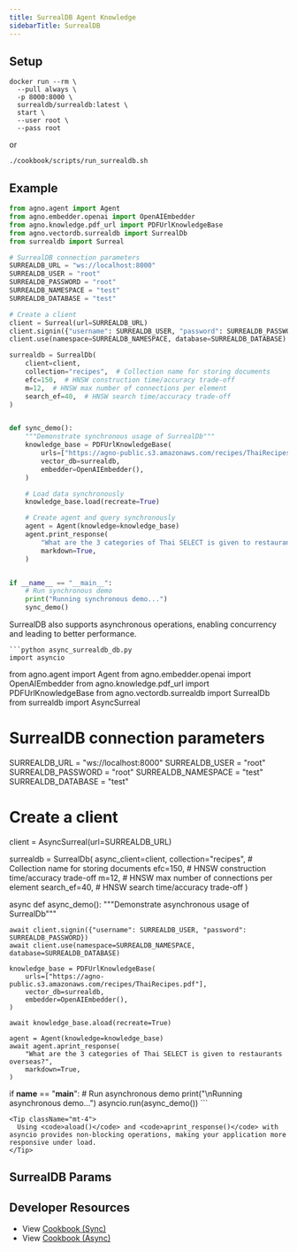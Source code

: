 ```yaml
---
title: SurrealDB Agent Knowledge
sidebarTitle: SurrealDB
---
```


## Setup

```shell
docker run --rm \
  --pull always \
  -p 8000:8000 \
  surrealdb/surrealdb:latest \
  start \
  --user root \
  --pass root
```

or 

```shell
./cookbook/scripts/run_surrealdb.sh
```

## Example

```python agent_with_knowledge.py
from agno.agent import Agent
from agno.embedder.openai import OpenAIEmbedder
from agno.knowledge.pdf_url import PDFUrlKnowledgeBase
from agno.vectordb.surrealdb import SurrealDb
from surrealdb import Surreal

# SurrealDB connection parameters
SURREALDB_URL = "ws://localhost:8000"
SURREALDB_USER = "root"
SURREALDB_PASSWORD = "root"
SURREALDB_NAMESPACE = "test"
SURREALDB_DATABASE = "test"

# Create a client
client = Surreal(url=SURREALDB_URL)
client.signin({"username": SURREALDB_USER, "password": SURREALDB_PASSWORD})
client.use(namespace=SURREALDB_NAMESPACE, database=SURREALDB_DATABASE)

surrealdb = SurrealDb(
    client=client,
    collection="recipes",  # Collection name for storing documents
    efc=150,  # HNSW construction time/accuracy trade-off
    m=12,  # HNSW max number of connections per element
    search_ef=40,  # HNSW search time/accuracy trade-off
)


def sync_demo():
    """Demonstrate synchronous usage of SurrealDb"""
    knowledge_base = PDFUrlKnowledgeBase(
        urls=["https://agno-public.s3.amazonaws.com/recipes/ThaiRecipes.pdf"],
        vector_db=surrealdb,
        embedder=OpenAIEmbedder(),
    )

    # Load data synchronously
    knowledge_base.load(recreate=True)

    # Create agent and query synchronously
    agent = Agent(knowledge=knowledge_base)
    agent.print_response(
        "What are the 3 categories of Thai SELECT is given to restaurants overseas?",
        markdown=True,
    )


if __name__ == "__main__":
    # Run synchronous demo
    print("Running synchronous demo...")
    sync_demo()
```
    
<Card title="Async Support ⚡">
  <div className="mt-2">
    <p>
      SurrealDB also supports asynchronous operations, enabling concurrency and leading to better performance.
    </p>
    
    ```python async_surrealdb_db.py
    import asyncio

from agno.agent import Agent
from agno.embedder.openai import OpenAIEmbedder
from agno.knowledge.pdf_url import PDFUrlKnowledgeBase
from agno.vectordb.surrealdb import SurrealDb
from surrealdb import AsyncSurreal

# SurrealDB connection parameters
SURREALDB_URL = "ws://localhost:8000"
SURREALDB_USER = "root"
SURREALDB_PASSWORD = "root"
SURREALDB_NAMESPACE = "test"
SURREALDB_DATABASE = "test"

# Create a client
client = AsyncSurreal(url=SURREALDB_URL)

surrealdb = SurrealDb(
    async_client=client,
    collection="recipes",  # Collection name for storing documents
    efc=150,  # HNSW construction time/accuracy trade-off
    m=12,  # HNSW max number of connections per element
    search_ef=40,  # HNSW search time/accuracy trade-off
)


async def async_demo():
    """Demonstrate asynchronous usage of SurrealDb"""

    await client.signin({"username": SURREALDB_USER, "password": SURREALDB_PASSWORD})
    await client.use(namespace=SURREALDB_NAMESPACE, database=SURREALDB_DATABASE)

    knowledge_base = PDFUrlKnowledgeBase(
        urls=["https://agno-public.s3.amazonaws.com/recipes/ThaiRecipes.pdf"],
        vector_db=surrealdb,
        embedder=OpenAIEmbedder(),
    )

    await knowledge_base.aload(recreate=True)

    agent = Agent(knowledge=knowledge_base)
    await agent.aprint_response(
        "What are the 3 categories of Thai SELECT is given to restaurants overseas?",
        markdown=True,
    )


if __name__ == "__main__":
    # Run asynchronous demo
    print("\nRunning asynchronous demo...")
    asyncio.run(async_demo())
    ```
    
    <Tip className="mt-4">
      Using <code>aload()</code> and <code>aprint_response()</code> with asyncio provides non-blocking operations, making your application more responsive under load.
    </Tip>
  </div>
</Card>     

## SurrealDB Params

<Snippet file="vector_db_surrealdb_params.mdx" />

## Developer Resources

- View [Cookbook (Sync)](https://github.com/agno-agi/agno/blob/main/cookbook/agent_concepts/knowledge/vector_dbs/surrealdb/surreal_db.py)
- View [Cookbook (Async)](https://github.com/agno-agi/agno/blob/main/cookbook/agent_concepts/knowledge/vector_dbs/surrealdb/async_surreal_db.py)